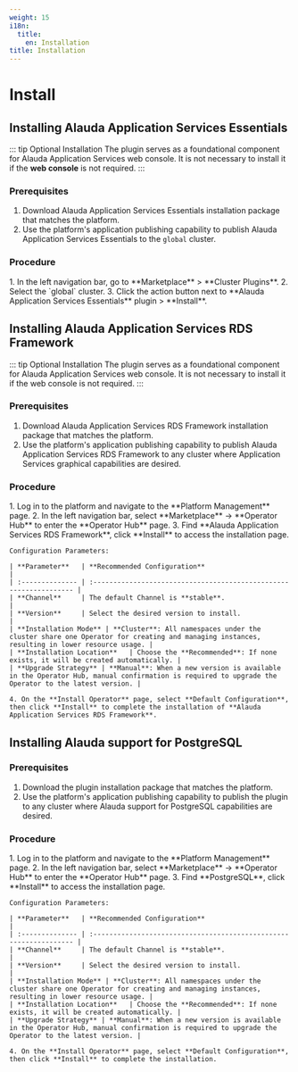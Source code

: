 ```yaml
---
weight: 15
i18n:
  title:
    en: Installation
title: Installation
---
```


# Install

## Installing Alauda Application Services Essentials

::: tip Optional Installation
The plugin serves as a foundational component for Alauda Application Services web console. It is not necessary to install it if the **web console** <span/> is not required.
:::

### Prerequisites

1. Download Alauda Application Services Essentials installation package that matches the platform.
2. Use the platform's application publishing capability to publish Alauda Application Services Essentials to the `global` cluster.

### Procedure

<Tabs>
  <Tab label="Web Console">
    1. In the left navigation bar, go to **Marketplace** > **Cluster Plugins**.
    2. Select the `global` cluster.
    3. Click the action button next to **Alauda Application Services Essentials** plugin > **Install**.
  </Tab>
</Tabs>

## Installing Alauda Application Services RDS Framework

::: tip Optional Installation
The plugin serves as a foundational component for Alauda Application Services web console. It is not necessary to install it if the web console is not required.
:::

### Prerequisites

1. Download Alauda Application Services RDS Framework installation package that matches the platform.
2. Use the platform's application publishing capability to publish Alauda Application Services RDS Framework to any cluster where Application Services graphical capabilities are desired.

### Procedure

<Tabs>
  <Tab label="Web Console">
    1. Log in to the platform and navigate to the **Platform Management** page.
    2. In the left navigation bar, select **Marketplace** -> **Operator Hub** to enter the **Operator Hub** page.
    3. Find **Alauda Application Services RDS Framework**, click **Install** to access the installation page.

    Configuration Parameters:

    | **Parameter**   | **Recommended Configuration**                                      |
    | :-------------- | :----------------------------------------------------------------- |
    | **Channel**     | The default Channel is **stable**.                                 |
    | **Version**     | Select the desired version to install.                             |
    | **Installation Mode** | **Cluster**: All namespaces under the cluster share one Operator for creating and managing instances, resulting in lower resource usage. |
    | **Installation Location**   | Choose the **Recommended**: If none exists, it will be created automatically. |
    | **Upgrade Strategy** | **Manual**: When a new version is available in the Operator Hub, manual confirmation is required to upgrade the Operator to the latest version. |

    4. On the **Install Operator** page, select **Default Configuration**, then click **Install** to complete the installation of **Alauda Application Services RDS Framework**.
  </Tab>
</Tabs>

## Installing Alauda support for PostgreSQL

### Prerequisites

1. Download the plugin installation package that matches the platform.
2. Use the platform's application publishing capability to publish the plugin to any cluster where Alauda support for PostgreSQL capabilities are desired.

### Procedure

<Tabs>
  <Tab label="Web Console">
    1. Log in to the platform and navigate to the **Platform Management** page.
    2. In the left navigation bar, select **Marketplace** -> **Operator Hub** to enter the **Operator Hub** page.
    3. Find **PostgreSQL**, click **Install** to access the installation page.

    Configuration Parameters:

    | **Parameter**   | **Recommended Configuration**                                       |
    | :-------------- | :----------------------------------------------------------------- |
    | **Channel**     | The default Channel is **stable**.                                 |
    | **Version**     | Select the desired version to install.                             |
    | **Installation Mode** | **Cluster**: All namespaces under the cluster share one Operator for creating and managing instances, resulting in lower resource usage. |
    | **Installation Location**   | Choose the **Recommended**: If none exists, it will be created automatically. |
    | **Upgrade Strategy** | **Manual**: When a new version is available in the Operator Hub, manual confirmation is required to upgrade the Operator to the latest version. |

    4. On the **Install Operator** page, select **Default Configuration**, then click **Install** to complete the installation.
  </Tab>
</Tabs>
